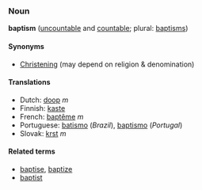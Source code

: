 ===Noun===
'''baptism''' ([[uncountable]] and [[countable]]; plural: [[baptisms]])

====Synonyms====
*[[Christening]] (may depend on religion & denomination)

====Translations====
*Dutch: [[doop]] ''m''
*Finnish: [[kaste]]
*French: [[baptême]] ''m''
*Portuguese: [[batismo]] (''Brazil''), [[baptismo]] (''Portugal'')
*Slovak: [[krst]] ''m''

====Related terms====
*[[baptise]], [[baptize]]
*[[baptist]]